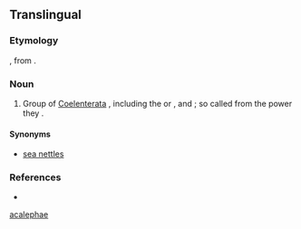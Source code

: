 {{also|acalephae}}
==Translingual==
===Etymology===
{{etyl|NL.|mul}}, from {{etyl|grc|mul}} {{term|sc=polytonic|ἀκαλήφη||tr=akalēphē|nettle|lang=grc}}.

===Noun===
{{head|mul|proper noun}}

# {{obsolete|lang=mul}} Group of [[Coelenterata]] {{a|obsolete}}, including the {{l|en|medusae}} or {{l|en|jellyfishes}}, and {{l|en|hydroids}}; so called from the {{l|en|stinging}} power they {{l|en|possess}}.

====Synonyms====
* [http://en.wikipedia.org/wiki/Sea_nettle sea nettles]

===References===
* {{R:OneLook|acalephae}}
[[Category:English irregular plurals ending in "-ae"|acalephae]]
